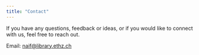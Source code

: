 ```yaml
---
title: "Contact"
---
```


If you have any questions, feedback or ideas, or if you would like to connect with us, feel free to reach out. 

Email: [naif@library.ethz.ch](mailto:naif@library.ethz.ch)